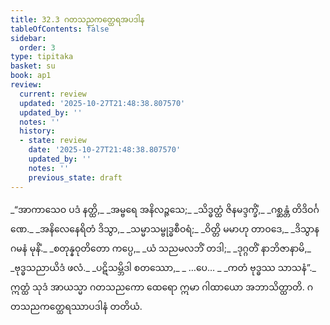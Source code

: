 ```yaml
---
title: 32.3 ဂတသညကတ္ထေရအပဒါန
tableOfContents: false
sidebar:
  order: 3
type: tipitaka
basket: su
book: ap1
review:
  current: review
  updated: '2025-10-27T21:48:38.807570'
  updated_by: ''
  notes: ''
  history:
  - state: review
    date: '2025-10-27T21:48:38.807570'
    updated_by: ''
    notes: ''
    previous_state: draft
---
```



<ReviewStatus review={frontmatter.review} showDetails={true} />

<HypothesisAnnotation frontmatter={frontmatter} />

<DynamicBreadcrumb />

<Division number="10" book="ap1" e="ch" v="20" p="289">

<Paragraph number="3519" type="verses" book="ap1">
_“အာကာသေဝ ပဒံ နတ္ထိ,_  
_အမ္ဗရေ အနိလဉ္ဇသေ;_  
_သိဒ္ဓတ္ထံ ဇိနမဒ္ဒက္ခိံ,_  
_ဂစ္ဆန္တံ တိဒိဝင်္ဂဏေ._  

</Paragraph>

</Division>
<Division number="11" book="ap1" e="ch" v="20" p="289">

<Paragraph number="3520" type="verses" book="ap1">
_အနိလေနေရိတံ ဒိသွာ,_  
_သမ္မာသမ္ဗုဒ္ဓစီဝရံ;_  
_ဝိတ္တိ မမာဟု တာဝဒေ,_  
_ဒိသွာန ဂမနံ မုနိံ._  

</Paragraph>

</Division>
<Division number="12" book="ap1" e="ch" v="20" p="289">

<Paragraph number="3521" type="verses" book="ap1">
_စတုန္နဝုတိတော ကပ္ပေ,_  
_ယံ သညမလဘိံ တဒါ;_  
_ဒုဂ္ဂတိံ နာဘိဇာနာမိ,_  
_ဗုဒ္ဓသညာယိဒံ ဖလံ._  

</Paragraph>

</Division>
<Division number="13" book="ap1" e="ch" v="20" p="289">

<Paragraph number="3522" type="verses" book="ap1">
_ပဋိသမ္ဘိဒါ စတဿော,_  
_ …ပေ… _  
_ကတံ ဗုဒ္ဓဿ သာသနံ”._  

</Paragraph>

<Paragraph number="3523" book="ap1">
ဣတ္ထံ သုဒံ အာယသ္မာ ဂတသညကော ထေရော ဣမာ ဂါထာယော အဘာသိတ္ထာတိ.

</Paragraph>
</Division>

<Paragraph number="3524" type="center" book="ap1">
ဂတသညကတ္ထေရဿာပဒါနံ တတိယံ.
</Paragraph>
